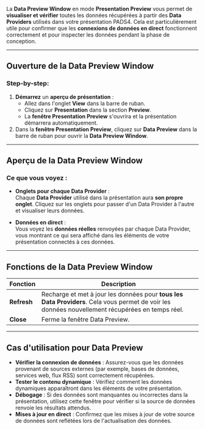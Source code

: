 La **Data Preview Window** en mode **Presentation Preview** vous permet de **visualiser et vérifier** toutes les données récupérées à partir des **Data Providers** utilisés dans votre présentation PADS4. Cela est particulièrement utile pour confirmer que les **connexions de données en direct** fonctionnent correctement et pour inspecter les données pendant la phase de conception.

***

## **Ouverture de la Data Preview Window**

### Step-by-step:

1. **Démarrez** un **aperçu de présentation** :
   * Allez dans l'onglet **View** dans la barre de ruban.
   * Cliquez sur **Presentation** dans la section **Preview**.
   * La **fenêtre Presentation Preview** s'ouvrira et la présentation démarrera automatiquement.
2. Dans la **fenêtre Presentation Preview**, cliquez sur **Data Preview** dans la barre de ruban pour ouvrir la **Data Preview Window**.

***

## **Aperçu de la Data Preview Window**

### Ce que vous voyez :

* **Onglets pour chaque Data Provider** :\
  Chaque **Data Provider** utilisé dans la présentation aura **son propre onglet**. Cliquez sur les onglets pour passer d'un Data Provider à l'autre et visualiser leurs données.

* **Données en direct** :\
  Vous voyez les **données réelles** renvoyées par chaque Data Provider, vous montrant ce qui sera affiché dans les éléments de votre présentation connectés à ces données.

***

## **Fonctions de la Data Preview Window**

| **Fonction** | **Description**                                                                                                                                  |
| ------------ | ------------------------------------------------------------------------------------------------------------------------------------------------ |
| **Refresh**  | Recharge et met à jour les données pour **tous les Data Providers**. Cela vous permet de voir les données nouvellement récupérées en temps réel. |
| **Close**    | Ferme la fenêtre Data Preview.                                                                                                                   |

***

## **Cas d'utilisation pour Data Preview**

* **Vérifier la connexion de données** : Assurez-vous que les données provenant de sources externes (par exemple, bases de données, services web, flux RSS) sont correctement récupérées.
* **Tester le contenu dynamique** : Vérifiez comment les données dynamiques apparaîtront dans les éléments de votre présentation.
* **Débogage** : Si des données sont manquantes ou incorrectes dans la présentation, utilisez cette fenêtre pour vérifier si la source de données renvoie les résultats attendus.
* **Mises à jour en direct** : Confirmez que les mises à jour de votre source de données sont reflétées lors de l'actualisation des données.
